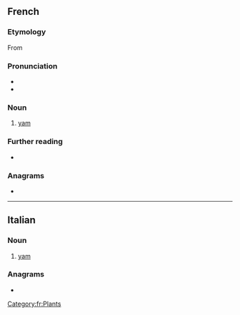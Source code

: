 ==French==
{{wikipedia|lang=fr}}

===Etymology===
From {{etyl|pt|fr}} {{m|pt|inhame}}

===Pronunciation===
* {{fr-IPA}}
* {{audio|fr|Fr-Paris--igname.ogg|Audio (Paris)}}

===Noun===
{{fr-noun|f}}

# [[yam]] {{gloss|plant}}

===Further reading===
* {{R:TLFi}}

===Anagrams===
* {{l|fr|gamine}}

[[Category:fr:Plants]]

----

==Italian==

===Noun===
{{it-noun|m}}

# [[yam]]

===Anagrams===
* {{anagrams|it|a=aegimn|Nimega|enigma|gemina}}